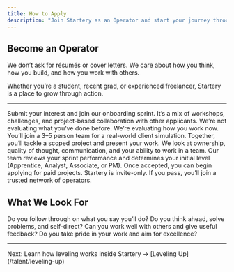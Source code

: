 ```yaml
---
title: How to Apply
description: "Join Startery as an Operator and start your journey through real, paid experience."
---
```


## Become an Operator

We don’t ask for résumés or cover letters. We care about how you think, how you build, and how you work with others.

Whether you’re a student, recent grad, or experienced freelancer, Startery is a place to grow through action.

---

<Steps>

<Step title="Step 1 – Join the Launchpad">
Submit your interest and join our onboarding sprint. It’s a mix of workshops, challenges, and project-based collaboration with other applicants.

<Note>
We’re not evaluating what you’ve done before. We’re evaluating how you work now.
</Note>
</Step>

<Step title="Step 2 – Complete a Team Sprint">
You’ll join a 3–5 person team for a real-world client simulation. Together, you’ll tackle a scoped project and present your work.

<Tip>
We look at ownership, quality of thought, communication, and your ability to work in a team.
</Tip>
</Step>

<Step title="Step 3 – Get Rated and Placed">
Our team reviews your sprint performance and determines your initial level (Apprentice, Analyst, Associate, or PM). Once accepted, you can begin applying for paid projects.

<Check>
Startery is invite-only. If you pass, you’ll join a trusted network of operators.
</Check>
</Step>

</Steps>

## What We Look For

<CardGroup cols={2}>
  <Card title="Follow-Through" icon="check" href="/talent/leveling-up">
    Do you follow through on what you say you’ll do?
  </Card>
  <Card title="Initiative" icon="lightbulb" href="/talent/leveling-up">
    Do you think ahead, solve problems, and self-direct?
  </Card>
  <Card title="Team Fit" icon="users" href="/talent/leveling-up">
    Can you work well with others and give useful feedback?
  </Card>
  <Card title="Craft" icon="wand-magic-sparkles" href="/talent/leveling-up">
    Do you take pride in your work and aim for excellence?
  </Card>
</CardGroup>

---

<Check>
  Next: Learn how leveling works inside Startery → [Leveling
  Up](/talent/leveling-up)
</Check>
